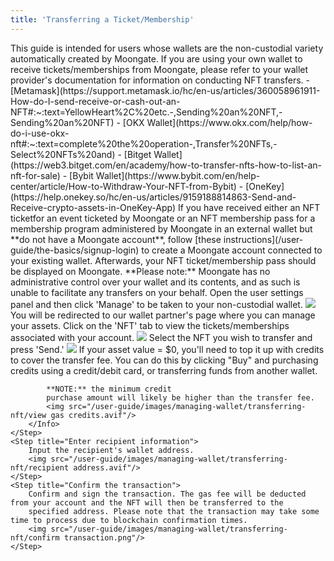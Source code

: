 ```yaml
---
title: 'Transferring a Ticket/Membership'
---
```

<Info>
    This guide is intended for users whose wallets are the non-custodial variety automatically created by Moongate. If you are 
    using your own wallet to receive tickets/memberships from Moongate, please refer to your wallet provider's documentation for 
    information on conducting NFT transfers.
    - [Metamask](https://support.metamask.io/hc/en-us/articles/360058961911-How-do-I-send-receive-or-cash-out-an-NFT#:~:text=YellowHeart%2C%20etc.-,Sending%20an%20NFT,-Sending%20an%20NFT)
    - [OKX Wallet](https://www.okx.com/help/how-do-i-use-okx-nft#:~:text=complete%20the%20operation-,Transfer%20NFTs,-Select%20NFTs%20and)
    - [Bitget Wallet](https://web3.bitget.com/en/academy/how-to-transfer-nfts-how-to-list-an-nft-for-sale)
    - [Bybit Wallet](https://www.bybit.com/en/help-center/article/How-to-Withdraw-Your-NFT-from-Bybit)
    - [OneKey](https://help.onekey.so/hc/en-us/articles/9159188814863-Send-and-Receive-crypto-assets-in-OneKey-App)
</Info>
<Info>
    If you have received either an NFT ticketfor an event ticketed by Moongate or an NFT membership pass for a membership program 
    administered by Moongate in an external wallet  but **do not have a Moongate account**, follow [these instructions](/user-guide/the-basics/signup-login)
    to create a Moongate account connected to your existing wallet. Afterwards, your NFT ticket/membership pass should be displayed on Moongate. 
</Info>
<Warning>
    **Please note:** Moongate has no administrative control over your wallet and its contents, and as such is unable to facilitate any 
    transfers on your behalf.
</Warning>
<Steps>    
    <Step title="Access your non-custodial wallet">
        Open the user settings panel and then click 'Manage' to be taken to your non-custodial wallet.
        <img src="/user-guide/images/managing-wallet/transferring-nft/manage assets button.gif"/>
    </Step>
    <Step title="Select the NFT you wish to transfer">
        You will be redirected to our wallet partner's page where you can manage your assets. Click on the 'NFT' tab to view the 
        tickets/memberships associated with your account.
        <img src="/user-guide/images/managing-wallet/transferring-nft/manage assets view.png"/>
        Select the NFT you wish to transfer and press 'Send.'
        <img src="/user-guide/images/managing-wallet/transferring-nft/send button.avif"/>
        <Info>
            If your asset value = $0, you'll need to top it up with credits to cover the transfer fee. You can do this by clicking "Buy" 
            and purchasing credits using a credit/debit card, or transferring funds from another wallet.
            
            **NOTE:** the minimum credit 
            purchase amount will likely be higher than the transfer fee.
            <img src="/user-guide/images/managing-wallet/transferring-nft/view gas credits.avif"/>
        </Info>
    </Step>
    <Step title="Enter recipient information">
        Input the recipient's wallet address.
        <img src="/user-guide/images/managing-wallet/transferring-nft/recipient address.avif"/>
    </Step>
    <Step title="Confirm the transaction">
        Confirm and sign the transaction. The gas fee will be deducted from your account and the NFT will then be transferred to the 
        specified address. Please note that the transaction may take some time to process due to blockchain confirmation times.
        <img src="/user-guide/images/managing-wallet/transferring-nft/confirm transaction.png"/>
    </Step>    
</Steps>